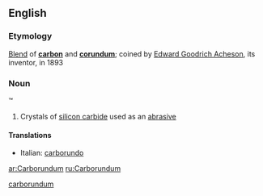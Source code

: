 ==English==

===Etymology===
[[Blend]] of '''[[carbon]]''' and '''[[corundum]]'''; coined by [[w:Edward Goodrich Acheson|Edward Goodrich Acheson]], its inventor, in 1893

===Noun===
{{wikipedia}}
{{en-proper noun|-}}&trade;

# Crystals of [[silicon carbide]] used as an [[abrasive]]

====Translations====
{{trans-top|crystals of silicon carbide used as an abrasive}}
* Italian: [[carborundo]]
{{trans-mid}}
{{trans-bottom}}

[[Category:Portmanteaus|carborundum]]

[[ar:Carborundum]]
[[ru:Carborundum]]